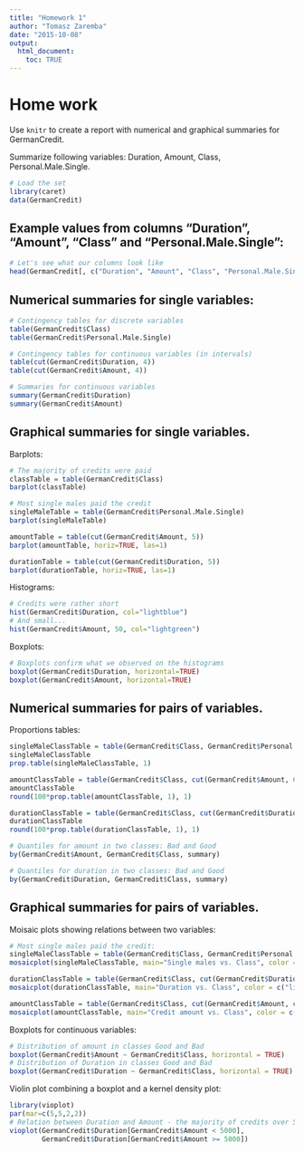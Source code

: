 ```yaml
---
title: "Homework 1"
author: "Tomasz Zaremba"
date: "2015-10-08"
output: 
  html_document:
    toc: TRUE
---
```


# Home work

Use `knitr` to create a report with numerical and graphical summaries for GermanCredit.

Summarize following variables: Duration, Amount, Class, Personal.Male.Single.

```r

# Load the set
library(caret)
data(GermanCredit)

```

## Example values from columns "Duration", "Amount", "Class" and "Personal.Male.Single":

```r
# Let's see what our columns look like
head(GermanCredit[, c("Duration", "Amount", "Class", "Personal.Male.Single")], 10)
```

## Numerical summaries for single variables:

```r
# Contingency tables for discrete variables
table(GermanCredit$Class)
table(GermanCredit$Personal.Male.Single)

# Contingency tables for continuous variables (in intervals)
table(cut(GermanCredit$Duration, 4))
table(cut(GermanCredit$Amount, 4))

# Summaries for continuous variables
summary(GermanCredit$Duration)
summary(GermanCredit$Amount)
```

## Graphical summaries for single variables.

Barplots:

```r

# The majority of credits were paid
classTable = table(GermanCredit$Class)
barplot(classTable)

# Most single males paid the credit
singleMaleTable = table(GermanCredit$Personal.Male.Single)
barplot(singleMaleTable)

amountTable = table(cut(GermanCredit$Amount, 5))
barplot(amountTable, horiz=TRUE, las=1)

durationTable = table(cut(GermanCredit$Duration, 5))
barplot(durationTable, horiz=TRUE, las=1)

```

Histograms:

```r
# Credits were rather short
hist(GermanCredit$Duration, col="lightblue")
# And small...
hist(GermanCredit$Amount, 50, col="lightgreen")
```

Boxplots:

```r
# Boxplots confirm what we observed on the histograms
boxplot(GermanCredit$Duration, horizontal=TRUE)
boxplot(GermanCredit$Amount, horizontal=TRUE)
```

## Numerical summaries for pairs of variables.

Proportions tables:
```r
singleMaleClassTable = table(GermanCredit$Class, GermanCredit$Personal.Male.Single)
singleMaleClassTable
prop.table(singleMaleClassTable, 1)

amountClassTable = table(GermanCredit$Class, cut(GermanCredit$Amount, 6))
amountClassTable
round(100*prop.table(amountClassTable, 1), 1)

durationClassTable = table(GermanCredit$Class, cut(GermanCredit$Duration, 6))
durationClassTable
round(100*prop.table(durationClassTable, 1), 1)
```

```r
# Quantiles for amount in two classes: Bad and Good
by(GermanCredit$Amount, GermanCredit$Class, summary)

# Quantiles for duration in two classes: Bad and Good
by(GermanCredit$Duration, GermanCredit$Class, summary)
```

## Graphical summaries for pairs of variables.

Moisaic plots showing relations between two variables:

```r
# Most single males paid the credit:
singleMaleClassTable = table(GermanCredit$Class, GermanCredit$Personal.Male.Single)
mosaicplot(singleMaleClassTable, main="Single males vs. Class", color = c("lightblue", "lightgreen"))

durationClassTable = table(GermanCredit$Class, cut(GermanCredit$Duration, c(0, 9, 15, 24), c("Short", "Average", "Long")))
mosaicplot(durationClassTable, main="Duration vs. Class", color = c("lightblue", "lightgreen"))

amountClassTable = table(GermanCredit$Class, cut(GermanCredit$Amount, c(0, 5000, 10000, 20000), c("Small", "Average", "Big")))
mosaicplot(amountClassTable, main="Credit amount vs. Class", color = c("lightblue", "lightgreen"))
```

Boxplots for continuous variables:

```r
# Distribution of amount in classes Good and Bad
boxplot(GermanCredit$Amount ~ GermanCredit$Class, horizontal = TRUE)
# Distribution of Duration in classes Good and Bad
boxplot(GermanCredit$Duration ~ GermanCredit$Class, horizontal = TRUE)
```

Violin plot combining a boxplot and a kernel density plot:

```r
library(vioplot)
par(mar=c(5,5,2,2))
# Relation between Duration and Amount - the majority of credits over 5000 where for ~ 25-40 months
vioplot(GermanCredit$Duration[GermanCredit$Amount < 5000],
        GermanCredit$Duration[GermanCredit$Amount >= 5000])
```
